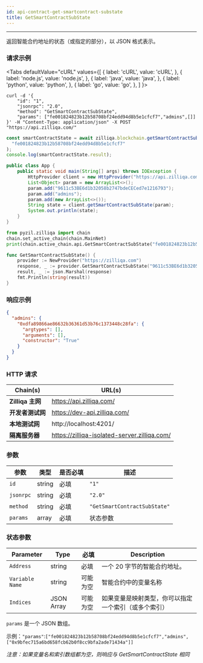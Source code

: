 ```yaml
---
id: api-contract-get-smartcontract-substate
title: GetSmartContractSubState
---
```


---
返回智能合约地址的状态（或指定的部分），以 JSON 格式表示。

### 请求示例



<Tabs
  defaultValue="cURL"
  values={[
    { label: 'cURL', value: 'cURL', },
    { label: 'node.js', value: 'node.js', },
    { label: 'java', value: 'java', },
    { label: 'python', value: 'python', },
    { label: 'go', value: 'go', },
  ]
}>

<TabItem value="cURL">

```shell
curl -d '{
    "id": "1",
    "jsonrpc": "2.0",
    "method": "GetSmartContractSubState",
    "params": ["fe001824823b12b58708bf24edd94d8b5e1cfcf7","admins",[]]
}' -H "Content-Type: application/json" -X POST "https://api.zilliqa.com/"
```
</TabItem>
<TabItem value="node.js">

```js
const smartContractState = await zilliqa.blockchain.getSmartContractSubState(
  "fe001824823b12b58708bf24edd94d8b5e1cfcf7"
);
console.log(smartContractState.result);
```
</TabItem>
<TabItem value="java">

```java
public class App {
    public static void main(String[] args) throws IOException {
        HttpProvider client = new HttpProvider("https://api.zilliqa.com");
        List<Object> param = new ArrayList<>();
        param.add("9611c53BE6d1b32058b2747bdeCECed7e1216793");
        param.add("admins");
        param.add(new ArrayList<>());
        String state = client.getSmartContractSubState(param);
        System.out.println(state);
    }
}
```
</TabItem>

<TabItem value="python">

```python
from pyzil.zilliqa import chain
chain.set_active_chain(chain.MainNet)
print(chain.active_chain.api.GetSmartContractSubState("fe001824823b12b58708bf24edd94d8b5e1cfcf7","admins",[]))
```
</TabItem>

<TabItem value="go">

```go
func GetSmartContractSubState() {
	provider := NewProvider("https://zilliqa.com")
	response, _ := provider.GetSmartContractSubState("9611c53BE6d1b32058b2747bdeCECed7e1216793", "admins", []interface{}{})
	result, _ := json.Marshal(response)
	fmt.Println(string(result))
}
```
</TabItem>
</Tabs>

### 响应示例

```json
{
  "admins": {
    "0xdfa89866ae86632b36361d53b76c1373448c28fa": {
      "argtypes": [],
      "arguments": [],
      "constructor": "True"
    }
  }
}
```

### HTTP 请求

| Chain(s)              | URL(s)                       |
| --------------------- | ---------------------------- |
| **Zilliqa 主网**   | https://api.zilliqa.com/     |
| **开发者测试网** | https://dev-api.zilliqa.com/ |
| **本地测试网**     | http://localhost:4201/       |
| **隔离服务器**   | https://zilliqa-isolated-server.zilliqa.com/ |

### 参数

| 参数 | 类型   | 是否必填 | 描述                  |
| --------- | ------ | -------- | ---------------------------- |
| `id`      | string | 必填 | `"1"`                        |
| `jsonrpc` | string | 必填 | `"2.0"`                      |
| `method`  | string | 必填 | `"GetSmartContractSubState"` |
| `params`  | array  | 必填 | 状态参数                 |

### 状态参数

| Parameter       | Type       | 必填     | Description                                                           |
| --------------- | ---------- | ------------ | --------------------------------------------------------------------- |
| `Address`       | string     | 必填     | 一个 20 字节的智能合约地址。 |
| `Variable Name` | string     | 可能为空 |  智能合约中的变量名称 |
| `Indices`       | JSON Array | 可能为空 |  如果变量是映射类型，你可以指定一个索引（或多个索引） |

`params` 是一个 JSON 数组。

示例：`"params"`:`["fe001824823b12b58708bf24edd94d8b5e1cfcf7","admins",["0x9bfec715a6bd658fcb62b0f8cc9bfa2ade71434a"]]`

_注意：如果变量名和索引数组都为空，则响应与 GetSmartContractState 相同_